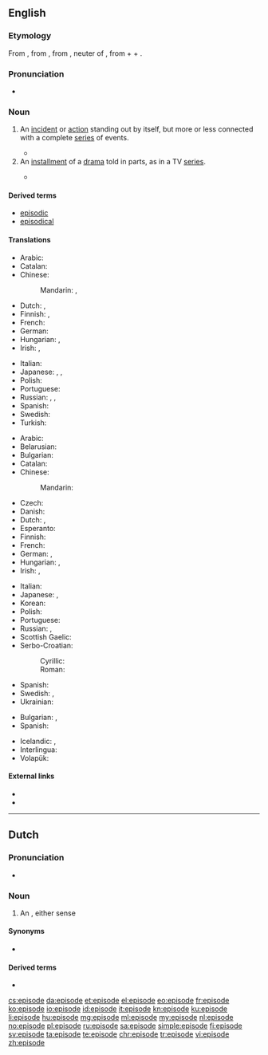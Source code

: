 {{also|Episode|épisode}}
==English==
{{wikipedia}}

===Etymology===
From {{etyl|fr|en}} {{term|épisode|lang=fr}}, from {{etyl|NL.|en}} {{m|la||*episodium}}, from {{etyl|grc|en}} {{term|ἐπεισόδιον||a parenthetic addition, episode|lang=grc}}, neuter of {{term|ἐπεισόδιος||following upon the entrance, coming in besides, adventitious|lang=grc}}, from {{term|ἐπί||on|lang=grc}} + {{term|εἰς||into|lang=grc}} + {{term|ὀδός||way|lang=grc}}.

===Pronunciation===
* {{a|GenAm}} {{IPA|/ˈɛpɪsoʊd/|lang=en}}

===Noun===
{{en-noun}}

# An [[incident]] or [[action]] standing out by itself, but more or less connected with a complete [[series]] of events.
#: {{ux|en|It was a most embarrassing '''episode''' in my life.}}
#* {{quote-book|year=1935|author=[[w:John Palmer (author)|Francis Beeding]]
|chapter=10/6|title=[http://openlibrary.org/works/OL245514W The Norwich Victims]
|passage=The Attorney-General, however, had used this '''episode''', which Martin in retrospect had felt to be a blot on the scutcheon, merely to emphasise the intelligence and resource of the prisoner.}}
# An [[installment]] of a [[drama]] told in parts, as in a TV [[series]].
#: {{ux|en|I can't wait till next week’s '''episode'''.}}
#* {{quote-news|year=2012|date=May 20|author=Nathan Rabin
|title=[http://www.avclub.com/articles/marge-gets-a-job,73723 TV: Review: THE SIMPSONS (CLASSIC): “Marge Gets A Job” (season 4, episode 7; originally aired 11/05/1992)]
|work=The Onion AV Club
|passage=We all know how genius “Kamp Krusty,” “A Streetcar Named Marge,” “Homer The Heretic,” “Itchy & Scratchy: The Movie” and “Mr. Plow” are, but even the relatively unheralded '''episodes''' offer wall-to-wall laughs and some of the smartest, darkest, and weirdest gags ever Trojan-horsed into a network cartoon with a massive family audience.}}

====Derived terms====
* [[episodic]]
* [[episodical]]

====Translations====
{{trans-top|incident or action connected with a series of events}}
* Arabic: {{t|ar|حَادِثَة|f}}
* Catalan: {{t+|ca|episodi|m}}
* Chinese:
*: Mandarin: {{t+|cmn|事件|tr=shìjiàn|sc=Hani}}, {{t+|cmn|插曲|tr=chāqǔ|sc=Hani}}
* Dutch: {{t+|nl|gebeuren|n}}, {{t+|nl|episode}}
* Finnish: {{t+|fi|tapaus}}, {{t+|fi|episodi}}
* French: {{t+|fr|épisode|m}}
* German: {{t+|de|Episode|f}}
* Hungarian: {{t+|hu|esemény}}, {{t+|hu|epizód}}
* Irish: {{t+|ga|eachtra|f}}, {{t|ga|teagmhas|m}}
{{trans-mid}}
* Italian: {{t+|it|episodio}}
* Japanese: {{t+|ja|出来事|tr=できごと, dekigoto|sc=Jpan}}, {{t|ja|挿話|tr=そうわ, sōwa|sc=Jpan}}, {{t|ja|エピソード|tr=episōdo|sc=Jpan}}
* Polish: {{t+|pl|epizod|m}}
* Portuguese: {{t+|pt|episódio|m}}
* Russian: {{t+|ru|эпизо́д|m}}, {{t+|ru|слу́чай|m}}, {{t+|ru|собы́тие|n}}
* Spanish: {{t+|es|episodio|m}}
* Swedish: {{t+|sv|episod|c}}
* Turkish: {{t+|tr|epizot}}
{{trans-bottom}}

{{trans-top|installment of a drama told in parts}}
* Arabic: {{t|ar|حَلْقَة|f}}
* Belarusian: {{t|be|эпізо́д|m|sc=Cyrl}}
* Bulgarian: {{t+|bg|епизо́д|m|sc=Cyrl}}
* Catalan: {{t+|ca|episodi|m}}
* Chinese:
*: Mandarin: {{t+|cmn|集|tr=jí|sc=Hani}}
* Czech: {{t+|cs|epizoda|f}}
* Danish: {{t+|da|afsnit}}
* Dutch: {{t+|nl|episode|f}}, {{t+|nl|aflevering|f}}
* Esperanto: {{t|eo|epizodo}}
* Finnish: {{t+|fi|jakso}}
* French: {{t+|fr|épisode|m}}
* German: {{t+|de|Episode|f}}, {{t+|de|Folge|f}}
* Hungarian: {{t+|hu|rész}}, {{t+|hu|epizód}}
* Irish: {{t|ga|eagrán|m}}, {{t|ga|eipeasóid|f}}
{{trans-mid}}
* Italian: {{t+|it|episodio|m}}
* Japanese: {{t|ja|エピソード|tr=episōdo|sc=Jpan}}, {{t+|ja|話|tr=わ, wa|sc=Jpan}} {{qualifier|counter, used with numerals}}
* Korean: {{t+|ko|에피소드|sc=Kore}}
* Polish: {{t+|pl|odcinek|m}}
* Portuguese: {{t+|pt|episódio|m}}
* Russian: {{t+|ru|эпизо́д|m}}, {{t+|ru|се́рия|f}}
* Scottish Gaelic: {{t|gd|eadar-sgeul|m}}
* Serbo-Croatian:
*: Cyrillic: {{t|sh|епизода|f}}
*: Roman: {{t+|sh|epizoda|f}}
* Spanish: {{t+|es|episodio|m}}
* Swedish: {{t+|sv|episod|c}}, {{t+|sv|avsnitt|n}}
* Ukrainian: {{t|uk|епізо́д|m|sc=Cyrl}}
{{trans-bottom}}

{{checktrans-top}}
* Bulgarian: {{t+check|bg|случка|f|tr=1|sc=Cyrl}}, {{t+check|bg|епизод|m|sc=Cyrl}}
* Spanish: {{t+check|es|episodio}}
{{trans-mid}}
* Icelandic: {{qualifier|1}} {{t+check|is|atvik}}, {{qualifier|2}} {{t+check|is|þáttur}}
* Interlingua: {{t-check|ia|episodio}}
* Volapük: {{t-check|vo|näijenot}}
{{trans-bottom}}

====External links====
* {{R:Webster 1913}}
* {{R:Century 1911}}

----

==Dutch==

===Pronunciation===
* {{audio|Nl-episode.ogg|Audio|lang=nl}}

===Noun===
{{nl-noun|f|-en|pl2=-s|episodetje}}

# An {{l|en|episode}}, either sense

====Synonyms====
* {{sense|drama}} {{l|nl|aflevering}}

====Derived terms====
* {{l|nl|episodisch}}

[[cs:episode]]
[[da:episode]]
[[et:episode]]
[[el:episode]]
[[eo:episode]]
[[fr:episode]]
[[ko:episode]]
[[io:episode]]
[[id:episode]]
[[it:episode]]
[[kn:episode]]
[[ku:episode]]
[[li:episode]]
[[hu:episode]]
[[mg:episode]]
[[ml:episode]]
[[my:episode]]
[[nl:episode]]
[[no:episode]]
[[pl:episode]]
[[ru:episode]]
[[sa:episode]]
[[simple:episode]]
[[fi:episode]]
[[sv:episode]]
[[ta:episode]]
[[te:episode]]
[[chr:episode]]
[[tr:episode]]
[[vi:episode]]
[[zh:episode]]